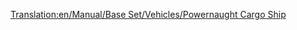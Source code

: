 [[Translation:en/Manual/Base Set/Vehicles/Powernaught Cargo Ship]]
{{es/Barcos|Nombre=Barco de Mercancías Powernaut
|Imagen=[[File:en/Toylandcargoship.png|Barco de Mercancías Powernaut]]
|Precio=54.842 € (27.421 £)
|Velocidad=40 km/h (25 mph)
|Coste-anual=3.706 € (1.853 £)
|Diseño=1982
|Duración=30
|Capacidad=190 bolsas de dulces
|Descripción=Reformable para todo excepto para pasajeros.
|Vida-real=Ficción.
}}